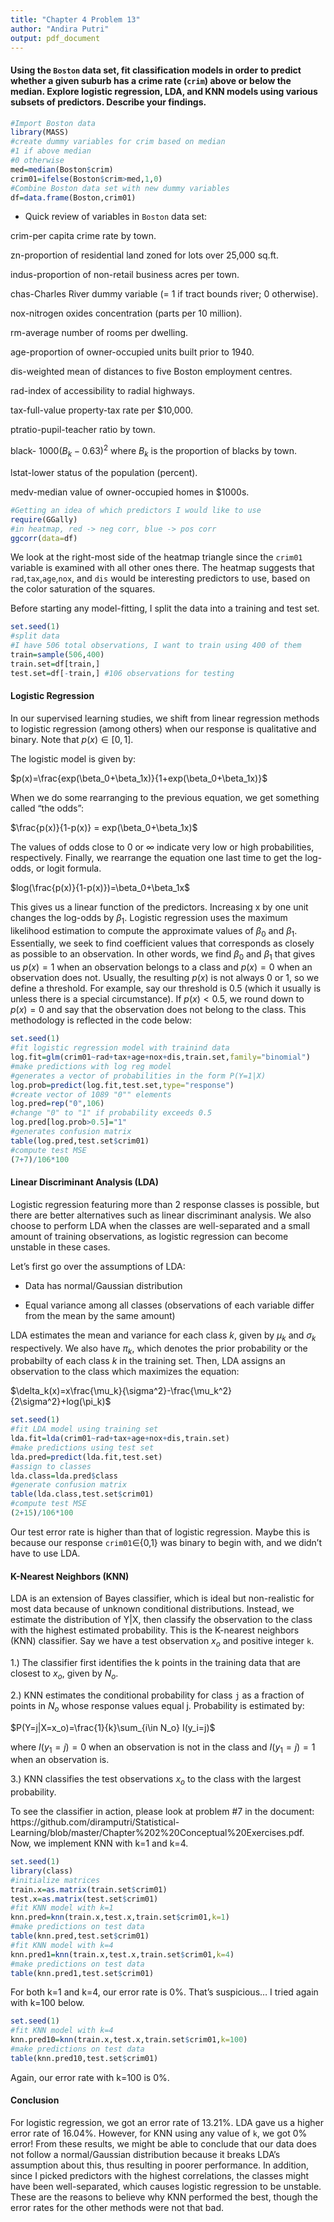 ---
title: "Chapter 4 Problem 13"
author: "Andira Putri"
output: pdf_document
---

#### Using the `Boston` data set, fit classification models in order to predict whether a given suburb has a crime rate (`crim`) above or below the median. Explore logistic regression, LDA, and KNN models using various subsets of predictors. Describe your findings.

```{r}
#Import Boston data
library(MASS)
#create dummy variables for crim based on median
#1 if above median
#0 otherwise
med=median(Boston$crim)
crim01=ifelse(Boston$crim>med,1,0)
#Combine Boston data set with new dummy variables
df=data.frame(Boston,crim01)
```

* Quick review of variables in `Boston` data set:

crim-per capita crime rate by town.

zn-proportion of residential land zoned for lots over 25,000 sq.ft.

indus-proportion of non-retail business acres per town.

chas-Charles River dummy variable (= 1 if tract bounds river; 0 otherwise).

nox-nitrogen oxides concentration (parts per 10 million).

rm-average number of rooms per dwelling.

age-proportion of owner-occupied units built prior to 1940.

dis-weighted mean of distances to five Boston employment centres.

rad-index of accessibility to radial highways.

tax-full-value property-tax rate per $10,000.

ptratio-pupil-teacher ratio by town.

black- $1000(B_k-0.63)^2$ where $B_k$ is the proportion of blacks by town.

lstat-lower status of the population (percent).

medv-median value of owner-occupied homes in $1000s.

```{r}
#Getting an idea of which predictors I would like to use
require(GGally)
#in heatmap, red -> neg corr, blue -> pos corr
ggcorr(data=df)
```

We look at the right-most side of the heatmap triangle since the `crim01` variable is examined with all other ones there. The heatmap suggests that `rad`,`tax`,`age`,`nox`, and `dis` would be interesting predictors to use, based on the color saturation of the squares.

Before starting any model-fitting, I split the data into a training and test set.

```{r}
set.seed(1)
#split data
#I have 506 total observations, I want to train using 400 of them
train=sample(506,400)
train.set=df[train,]
test.set=df[-train,] #106 observations for testing
```

#### Logistic Regression

In our supervised learning studies, we shift from linear regression methods to logistic regression (among others) when our response is qualitative and binary. Note that $p(x)\in[0,1]$.

The logistic model is given by:

$p(x)=\frac{exp(\beta_0+\beta_1x)}{1+exp(\beta_0+\beta_1x)}$

When we do some rearranging to the previous equation, we get something called "the odds":

$\frac{p(x)}{1-p(x)} = exp(\beta_0+\beta_1x)$

The values of odds close to 0 or $\infty$ indicate very low or high probabilities, respectively. Finally, we rearrange the equation one last time to get the log-odds, or logit formula.

$log(\frac{p(x)}{1-p(x)})=\beta_0+\beta_1x$

This gives us a linear function of the predictors. Increasing x by one unit changes the log-odds by $\beta_1$. Logistic regression uses the maximum likelihood estimation to compute the approximate values of $\beta_0$ and $\beta_1$. Essentially, we seek to find coefficient values that corresponds as closely as possible to an observation. In other words, we find $\beta_0$ and $\beta_1$ that gives us $p(x)=1$ when an observation belongs to a class and $p(x)=0$ when an observation does not. Usually, the resulting $p(x)$ is not always 0 or 1, so we define a threshold. For example, say our threshold is 0.5 (which it usually is unless there is a special circumstance). If $p(x)<0.5$, we round down to $p(x)=0$ and say that the observation does not belong to the class. This methodology is reflected in the code below:

```{r}
set.seed(1)
#fit logistic regression model with trainind data
log.fit=glm(crim01~rad+tax+age+nox+dis,train.set,family="binomial")
#make predictions with log reg model
#generates a vector of probabilities in the form P(Y=1|X)
log.prob=predict(log.fit,test.set,type="response") 
#create vector of 1089 "0"" elements
log.pred=rep("0",106)
#change "0" to "1" if probability exceeds 0.5
log.pred[log.prob>0.5]="1"
#generates confusion matrix
table(log.pred,test.set$crim01)
#compute test MSE
(7+7)/106*100
```

#### Linear Discriminant Analysis (LDA)

Logistic regression featuring more than 2 response classes is possible, but there are better alternatives such as linear discriminant analysis. We also choose to perform LDA when the classes are well-separated and a small amount of training observations, as logistic regression can become unstable in these cases.

Let's first go over the assumptions of LDA:

* Data has normal/Gaussian distribution

* Equal variance among all classes (observations of each variable differ from the mean by the same amount)

LDA estimates the mean and variance for each class $k$, given by $\mu_k$ and $\sigma_k$ respectively. We also have $\pi_k$, which denotes the prior probability or the probabilty of each class $k$ in the training set. Then, LDA assigns an observation to the class which maximizes the equation:

$\delta_k(x)=x\frac{\mu_k}{\sigma^2}-\frac{\mu_k^2}{2\sigma^2}+log(\pi_k)$

```{r}
set.seed(1)
#fit LDA model using training set
lda.fit=lda(crim01~rad+tax+age+nox+dis,train.set)
#make predictions using test set
lda.pred=predict(lda.fit,test.set)
#assign to classes
lda.class=lda.pred$class
#generate confusion matrix
table(lda.class,test.set$crim01)
#compute test MSE
(2+15)/106*100
```

Our test error rate is higher than that of logistic regression. Maybe this is because our response `crim01`$\in${0,1} was binary to begin with, and we didn't have to use LDA.

#### K-Nearest Neighbors (KNN)

LDA is an extension of Bayes classifier, which is ideal but non-realistic for most data because of unknown conditional distributions. Instead, we estimate the distribution of Y|X, then classify the observation to the class with the highest estimated probability. This is the K-nearest neighbors (KNN) classifier. Say we have a test observation $x_o$ and positive integer `k`.

1.) The classifier first identifies the k points in the training data that are closest to $x_o$, given by $N_o$.

2.) KNN estimates the conditional probability for class `j` as a fraction of points in $N_o$ whose response values equal j. Probability is estimated by:

$P(Y=j|X=x_o)=\frac{1}{k}\sum_{i\in N_o} I(y_i=j)$

where $I(y_1=j)=0$ when an observation is not in the class and $I(y_1=j)=1$ when an observation is.

3.) KNN classifies the test observations $x_o$ to the class with the largest probability.

To see the classifier in action, please look at problem #7 in the document: https://github.com/diramputri/Statistical-Learning/blob/master/Chapter%202%20Conceptual%20Exercises.pdf. Now, we implement KNN with k=1 and k=4.

```{r}
set.seed(1)
library(class)
#initialize matrices
train.x=as.matrix(train.set$crim01)
test.x=as.matrix(test.set$crim01)
#fit KNN model with k=1
knn.pred=knn(train.x,test.x,train.set$crim01,k=1)
#make predictions on test data
table(knn.pred,test.set$crim01)
#fit KNN model with k=4
knn.pred1=knn(train.x,test.x,train.set$crim01,k=4)
#make predictions on test data
table(knn.pred1,test.set$crim01)
```

For both k=1 and k=4, our error rate is 0%. That's suspicious... I tried again with k=100 below.

```{r}
set.seed(1)
#fit KNN model with k=4
knn.pred10=knn(train.x,test.x,train.set$crim01,k=100)
#make predictions on test data
table(knn.pred10,test.set$crim01)
```

Again, our error rate with k=100 is 0%.

#### Conclusion

For logistic regression, we got an error rate of 13.21%. LDA gave us a higher error rate of 16.04%. However, for KNN using any value of `k`, we got 0% error! From these results, we might be able to conclude that our data does not follow a normal/Gaussian distribution because it breaks LDA's assumption about this, thus resulting in poorer performance. In addition, since I picked predictors with the highest correlations, the classes might have been well-separated, which causes logistic regression to be unstable. These are the reasons to believe why KNN performed the best, though the error rates for the other methods were not that bad.
